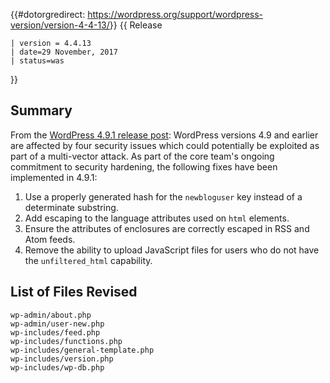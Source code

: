 {{#dotorgredirect: https://wordpress.org/support/wordpress-version/version-4-4-13/}}
{{ Release
 | version = 4.4.13
 | date=29 November, 2017
 | status=was
}}

== Summary ==

From the [https://wordpress.org/news/2017/11/wordpress-4-9-1-security-and-maintenance-release/ WordPress 4.9.1 release post]: WordPress versions 4.9 and earlier are affected by four security issues which could potentially be exploited as part of a multi-vector attack. As part of the core team&#x27;s ongoing commitment to security hardening, the following fixes have been implemented in 4.9.1:

<ol>
<li>Use a properly generated hash for the <code>newbloguser</code> key instead of a determinate substring.</li>
<li>Add escaping to the language attributes used on <code>html</code> elements.</li>
<li>Ensure the attributes of enclosures are correctly escaped in RSS and Atom feeds.</li>
<li>Remove the ability to upload JavaScript files for users who do not have the <code>unfiltered_html</code> capability.</li>
</ol>

== List of Files Revised ==

<pre>
wp-admin/about.php
wp-admin/user-new.php
wp-includes/feed.php
wp-includes/functions.php
wp-includes/general-template.php
wp-includes/version.php
wp-includes/wp-db.php
</pre>